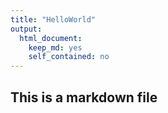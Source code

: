 ```yaml
---
title: "HelloWorld"
output:
  html_document:
    keep_md: yes
    self_contained: no
---
```


## This is a markdown file

